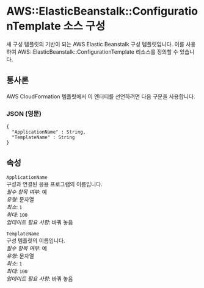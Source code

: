 # AWS::ElasticBeanstalk::ConfigurationTemplate 소스 구성

새 구성 템플릿의 기반이 되는 AWS Elastic Beanstalk 구성 템플릿입니다. 이를 사용하여 AWS::ElasticBeanstalk::ConfigurationTemplate 리소스를 정의할 수 있습니다.

## 통사론

AWS CloudFormation 템플릿에서 이 엔터티를 선언하려면 다음 구문을 사용합니다.

### JSON (영문)

```
{
  "ApplicationName" : String,
  "TemplateName" : String
}
```

## 속성

`ApplicationName`  
구성과 연결된 응용 프로그램의 이름입니다.  
_필수 항목 여부_: 예  
_유형_: 문자열  
_최소_: `1`  
_최대_: `100`  
_업데이트 필요 사항_: 바꿔 놓음

`TemplateName`  
구성 템플릿의 이름입니다.  
_필수 항목 여부_: 예  
_유형_: 문자열  
_최소_: `1`  
_최대_: `100`  
_업데이트 필요 사항_: 바꿔 놓음
